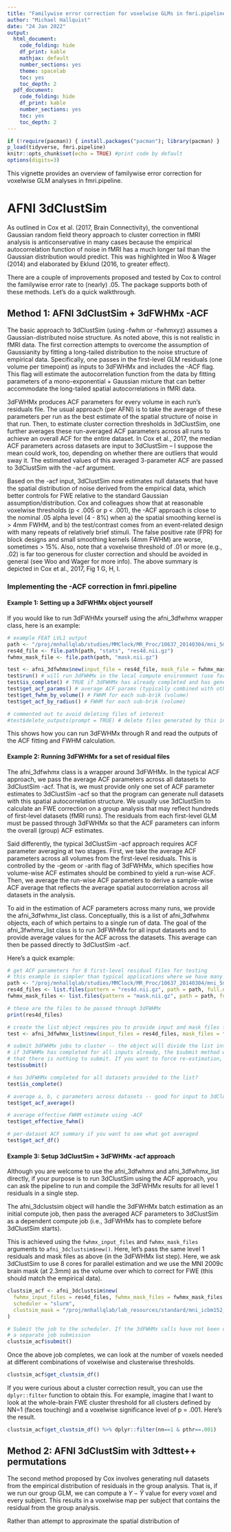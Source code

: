 ```yaml
---
title: "Familywise error correction for voxelwise GLMs in fmri.pipeline"
author: "Michael Hallquist"
date: "24 Jan 2022"
output:
  html_document:
    code_folding: hide
    df_print: kable
    mathjax: default
    number_sections: yes
    theme: spacelab
    toc: yes
    toc_depth: 2
  pdf_document:
    code_folding: hide
    df_print: kable
    number_sections: yes
    toc: yes
    toc_depth: 2
---
```


```r
if (!require(pacman)) { install.packages("pacman"); library(pacman) }
p_load(tidyverse, fmri.pipeline)
knitr::opts_chunk$set(echo = TRUE) #print code by default
options(digits=3)
```

This vignette provides an overview of familywise error correction for voxelwise GLM analyses in fmri.pipeline.

# AFNI 3dClustSim

As outlined in Cox et al. (2017, Brain Connectivity), the conventional Gaussian random field theory approach to cluster correction in fMRI 
analysis is anticonservative in many cases because the empirical autocorrelation function of noise in fMRI has a much longer tail than the 
Gaussian distribution would predict. This was highlighted in Woo & Wager (2014) and elaborated by Eklund (2016, to greater effect).

There are a couple of improvements proposed and tested by Cox to control the familywise error rate to (nearly) .05. The package supports both
of these methods. Let's do a quick walkthrough.

## Method 1: AFNI 3dClustSim + 3dFWHMx -ACF

The basic approach to 3dClustSim (using -fwhm or -fwhmxyz) assumes a Gaussian-distributed noise structure. As noted above, this is not
realistic in fMRI data. The first correction attempts to overcome the assumption of Gaussianity by fitting a long-tailed distribution
to the noise structure of empirical data. Specifically, one passes in the first-level GLM residuals (one volume per timepoint) as inputs to
3dFWHMx and includes the -ACF flag. This flag will estimate the autocorrelation function from the data by fitting parameters of a mono-exponential
+ Gaussian mixture that can better accommodate the long-tailed spatial autocorrelations in fMRI data.

3dFWHMx produces ACF parameters for every volume in each run's residuals file. The usual approach (per AFNI) is to take the average of these
parameters per run as the best estimate of the spatial structure of noise in that run. Then, to estimate cluster correction thresholds in
3dClustSim, one further averages these run-averaged ACF parameters across all runs to achieve an overall ACF for the entire dataset. In
Cox et al., 2017, the median ACF parameters across datasets are input to 3dClustSim -- I suppose the mean could work, too, depending on whether
there are outliers that would sway it. The estimated values of this averaged 3-parameter ACF are passed to 3dClustSim with the -acf argument.

Based on the -acf input, 3dClustSim now estimates null datasets that have the spatial distribution of noise derived from the empirical data,
which better controls for FWE relative to the standard Gaussian assumption/distribution. Cox and colleagues show that at reasonable voxelwise
thresholds (p < .005 or p < .001), the -ACF approach is close to the nominal .05 alpha level (4 - 8%) when a) the spatial smoothing kernel is > 4mm FWHM,
and b) the test/contrast comes from an event-related design with many repeats of relatively brief stimuli. The false positive rate (FPR) for
block designs and small smoothing kernels (4mm FWHM) are worse, sometimes > 15%. Also, note that a voxelwise threshold of .01 or more (e.g., .02)
is far too generous for cluster correction and should be avoided in general (see Woo and Wager for more info). The above summary is depicted in Cox
et al., 2017, Fig 1 G, H, I.

### Implementing the -ACF correction in fmri.pipeline

#### Example 1: Setting up a 3dFWHMx object yourself

If you would like to run 3dFWHMx yourself using the afni_3dfwhmx wrapper class, here is an example:

```r
# example FEAT LVL1 output
path <- "/proj/mnhallqlab/studies/MMClock/MR_Proc/10637_20140304/mni_5mm_aroma/sceptic_vchosen_ventropy_dauc_pemax_vtime_preconvolve/FEAT_LVL1_run1.feat"
res4d_file <- file.path(path, "stats", "res4d.nii.gz")
fwhmx_mask_file <- file.path(path, "mask.nii.gz")

test <- afni_3dfwhmx$new(input_file = res4d_file, mask_file = fwhmx_mask_file, average = "geometric")
test$run() # will run 3dFWHMx in the local compute environment (use force = TRUE to re-run completed file)
test$is_complete() # TRUE if 3dFWHMx has already completed and has generated its output files
test$get_acf_params() # average ACF params (typically combined with other datasets, then averaged, for 3dClustSim)
test$get_fwhm_by_volume() # FWHM for each sub-brik (volume)
test$get_acf_by_radius() # FWHM for each sub-brik (volume)

# commented out to avoid deleting files of interest
#test$delete_outputs(prompt = TRUE) # delete files generated by this input -- it will ask you to confirm each
```

This shows how you can run 3dFWHMx through R and read the outputs of the ACF fitting and FWHM calculation.

#### Example 2: Running 3dFWHMx for a set of residual files

The afni_3dfwhmx class is a wrapper around 3dFWHMx. In the typical ACF approach, we pass the average ACF parameters across all
datasets to 3dClustSim -acf. That is, we must provide only one set of ACF parameter estimates to 3dClustSim -acf so that the program
can generate null datasets with this spatial autocorrelation structure. We usually use 3dClustSim to calculate an FWE correction
on a group analysis that may reflect hundreds of first-level datasets (fMRI runs). The residuals from each first-level GLM must be passed
through 3dFWHMx so that the ACF parameters can inform the overall (group) ACF estimates.

Said differently, the typical 3dClustSim -acf approach requires ACF parameter averaging at two stages. First, we take the average
ACF parameters across all volumes from the first-level residuals. This is controlled by the -geom or -arith flag of 3dFWHMx, which
specifies how volume-wise ACF estimates should be combined to yield a run-wise ACF. Then, we average the run-wise ACF parameters
to derive a sample-wise ACF average that reflects the average spatial autocorrelation across all datasets in the analysis.

To aid in the estimation of ACF parameters across many runs, we provide the afni_3dfwhmx_list class. Conceptually, this is a list
of afni_3dfwhmx objects, each of which pertains to a single run of data. The goal of the afni_3fwhmx_list class is to run 3dFWHMx
for all input datasets and to provide average values for the ACF across the datasets. This average can then be passed directly to
3dClustSim -acf.

Here's a quick example:

```r
# get ACF parameters for 8 first-level residual files for testing
# this example is simpler than typical applications where we have many subject and many runs
path <- "/proj/mnhallqlab/studies/MMClock/MR_Proc/10637_20140304/mni_5mm_aroma/sceptic_vchosen_ventropy_dauc_pemax_vtime_preconvolve"
res4d_files <- list.files(pattern = "res4d.nii.gz", path = path, full.names = T, recursive = T)
fwhmx_mask_files <- list.files(pattern = "mask.nii.gz", path = path, full.names = T, recursive = T)

# these are the files to be passed through 3dFWHMx
print(res4d_files)

# create the list object requires you to provide input and mask files for each residuals dataset of interest.
test <- afni_3dfwhmx_list$new(input_files = res4d_files, mask_files = fwhmx_mask_files, scheduler = "slurm")

# submit 3dFWHMx jobs to cluster -- the object will divide the list into smaller jobs if needed
# if 3dFWHMx has completed for all inputs already, the $submit method will just return immediately and note
# that there is nothing to submit. If you want to force re-estimation, use $submit(force = TRUE).
test$submit()

# has 3dFWHMx completed for all datasets provided to the list?
test$is_complete()

# average a, b, c parameters across datasets -- good for input to 3dClustSim -acf
test$get_acf_average()

# average effective FWHM estimate using -ACF
test$get_effective_fwhm()

# per-dataset ACF summary if you want to see what got averaged
test$get_acf_df()
```

#### Example 3: Setup 3dClustSim + 3dFWHMx -acf approach

Although you are welcome to use the afni_3dfwhmx and afni_3dfwhmx_list directly, if your purpose is to run 3dClustSim using the ACF approach,
you can ask the pipeline to run and compile the 3dFWHMx results for all level 1 residuals in a single step.

The afni_3dclustsim object will handle the 3dFWHMx batch estimation as an initial compute job, then pass the averaged ACF parameters to 3dClustSim
as a dependent compute job (i.e., 3dFWHMx has to complete before 3dClustSim starts).

This is achieved using the `fwhmx_input_files` and `fwhmx_mask_files` arguments to `afni_3dclustsim$new()`. Here, let's pass the
same level 1 residuals and mask files as above (in the 3dFWHMx list step). Here, we ask 3dClustSim to use 8 cores for parallel estimation
and we use the MNI 2009c brain mask (at 2.3mm) as the volume over which to correct for FWE (this should match the empirical data).

```r
clustsim_acf <- afni_3dclustsim$new(
  fwhmx_input_files = res4d_files, fwhmx_mask_files = fwhmx_mask_files,
  scheduler = "slurm",
  clustsim_mask = "/proj/mnhallqlab/lab_resources/standard/mni_icbm152_nlin_asym_09c/mni_icbm152_t1_tal_nlin_asym_09c_mask_2.3mm.nii", ncpus = 8
)

# Submit the job to the scheduler. If the 3dFWHMx calls have not been completed yet for all fwhmx_input_files, this will occur first via
# a separate job submission
clustsim_acf$submit()
```

Once the above job completes, we can look at the number of voxels needed at different combinations of voxelwise and clusterwise thresholds.
```r
clustsim_acf$get_clustsim_df()
```

If you were curious about a cluster correction result, you can use the `dplyr::filter` function to obtain this. For example, imagine that I want to look
at the whole-brain FWE cluster threshold for all clusters defined by NN=1 (faces touching) and a voxelwise significance level of p = .001. Here's the result.

```r
clustsim_acf$get_clustsim_df() %>% dplyr::filter(nn==1 & pthr==.001)
```

## Method 2: AFNI 3dClustSim with 3dttest++ permutations

The second method proposed by Cox involves generating null datasets from the empirical distribution of residuals in the group analysis. That is,
if we run our group GLM, we can compute a $Y - \hat{Y}$ value for every voxel and every subject. This results in a voxelwise map per subject
that contains the residual from the group analysis.

Rather than attempt to approximate the spatial distribution of 

